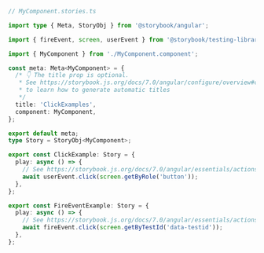 ```ts
// MyComponent.stories.ts

import type { Meta, StoryObj } from '@storybook/angular';

import { fireEvent, screen, userEvent } from '@storybook/testing-library';

import { MyComponent } from './MyComponent.component';

const meta: Meta<MyComponent> = {
  /* 👇 The title prop is optional.
   * See https://storybook.js.org/docs/7.0/angular/configure/overview#configure-story-loading
   * to learn how to generate automatic titles
   */
  title: 'ClickExamples',
  component: MyComponent,
};

export default meta;
type Story = StoryObj<MyComponent>;

export const ClickExample: Story = {
  play: async () => {
    // See https://storybook.js.org/docs/7.0/angular/essentials/actions#automatically-matching-args to learn how to setup logging in the Actions panel
    await userEvent.click(screen.getByRole('button'));
  },
};

export const FireEventExample: Story = {
  play: async () => {
    // See https://storybook.js.org/docs/7.0/angular/essentials/actions#automatically-matching-args to learn how to setup logging in the Actions panel
    await fireEvent.click(screen.getByTestId('data-testid'));
  },
};
```
